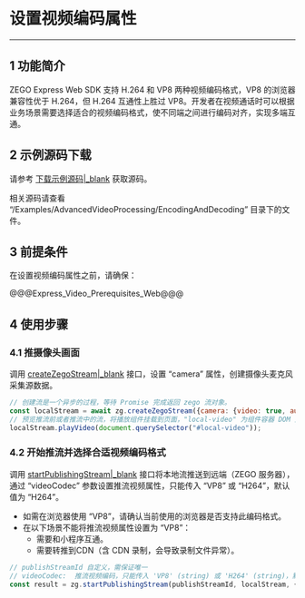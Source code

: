 # 设置视频编码属性

- - -

## 1 功能简介

ZEGO Express Web SDK 支持 H.264 和 VP8 两种视频编码格式，VP8 的浏览器兼容性优于 H.264，但 H.264 互通性上胜过 VP8。开发者在视频通话时可以根据业务场景需要选择适合的视频编码格式，使不同端之间进行编码对齐，实现多端互通。

## 2 示例源码下载

请参考 [下载示例源码\|_blank](!DownloadDemo/DownloadDemo) 获取源码。

相关源码请查看 “/Examples/AdvancedVideoProcessing/EncodingAndDecoding” 目录下的文件。

## 3 前提条件

在设置视频编码属性之前，请确保：

@@@Express_Video_Prerequisites_Web@@@

## 4 使用步骤

### 4.1 推摄像头画面

调用 [createZegoStream\|_blank](@createZegoStream) 接口，设置 “camera” 属性，创建摄像头麦克风采集源数据。


```javascript
// 创建流是一个异步的过程，等待 Promise 完成返回 zego 流对象。 
const localStream = await zg.createZegoStream({camera: {video: true, audio: true}});
// 预览推流前或者推流中的流，将播放组件挂载到页面，"local-video" 为组件容器 DOM 元素的 ID 。
localStream.playVideo(document.querySelector("#local-video"));
```

### 4.2 开始推流并选择合适视频编码格式

调用 [startPublishingStream\|_blank](@startPublishingStream) 接口将本地流推送到远端（ZEGO 服务器），通过 “videoCodec” 参数设置推流视频属性，只能传入 “VP8” 或 “H264”，默认值为 “H264”。

<div class="mk-warning">

- 如需在浏览器使用 “VP8”，请确认当前使用的浏览器是否支持此编码格式。
- 在以下场景不能将推流视频属性设置为 “VP8”：
    - 需要和小程序互通。
    - 需要转推到CDN（含 CDN 录制，会导致录制文件异常）。
</div>

```javascript
// publishStreamId 自定义，需保证唯一
// videoCodec:  推流视频编码，只能传入 'VP8' (string) 或 'H264' (string)，默认值为 'H264' 。
const result = zg.startPublishingStream(publishStreamId, localStream, {videoCodec: 'VP8'});
```
